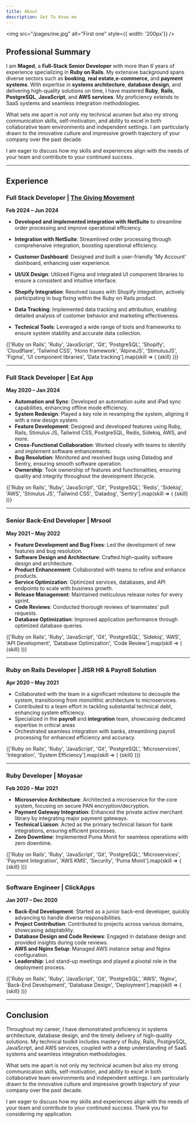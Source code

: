 ```yaml
---
title: About
description: Get To Know me
---
```


<img src="/pages/me.jpg" alt="First one" style={{ width: '200px'}} />


## Professional Summary
I am **Maged**, a **Full-Stack Senior Developer** with more than *6* years of experience specializing in **Ruby on Rails**. 
My extensive background spans diverse sectors such as **booking**, **real estate**,**e-commerce**, and **payment systems**. 
With expertise in **systems architecture**, **database design**, and delivering high-quality solutions on time, I have mastered **Ruby**, **Rails**, **PostgreSQL**, **JavaScript**, and **AWS services**. 
My proficiency extends to SaaS systems and seamless integration methodologies.

What sets me apart is not only my technical acumen but also my strong communication skills, self-motivation, and ability to excel in both collaborative team environments and independent settings. I am particularly drawn to the innovative culture and impressive growth trajectory of your company over the past decade.

I am eager to discuss how my skills and experiences align with the needs of your team and contribute to your continued success.

---

## Experience

### Full Stack Developer | [The Giving Movement](https://www.thegivingmovement.com)

**Feb 2024 – Jun 2024**


- **Developed and implemented integration with NetSuite** to streamline order processing and improve operational efficiency.


- **Integration with NetSuite**: Streamlined order processing through comprehensive integration, boosting operational efficiency.
- **Customer Dashboard**: Designed and built a user-friendly 'My Account' dashboard, enhancing user experience.
- **UI/UX Design**: Utilized Figma and integrated UI component libraries to ensure a consistent and intuitive interface.
- **Shopify Integration**: Resolved issues with Shopify integration, actively participating in bug fixing within the Ruby on Rails product.
- **Data Tracking**: Implemented data tracking and attribution, enabling detailed analysis of customer behavior and marketing effectiveness.
- **Technical Tools**: Leveraged a wide range of tools and frameworks to ensure system stability and accurate data collection.

<div style={{
  display: 'flex',
  flexWrap: 'wrap',
  gap: '0.5em',
  marginTop: '1em',
  marginBottom: '2em',
}}>
  {['Ruby on Rails', 'Ruby', 'JavaScript', 'Git', 'PostgreSQL', 'Shopify', 'Cloudflare', 'Tailwind CSS', 'Hono framework', 'AlpineJS', 'StimulusJS', 'Figma', 'UI component libraries', 'Data tracking'].map(skill => (
    <span key={skill} style={{
      display: 'inline-block',
      padding: '0.3em 0.6em',
      fontSize: '0.85em',
      fontWeight: 'bold',
      color: '#fff',
      backgroundColor: '#0070f3',
      borderRadius: '0.3em',
    }}>{skill}</span>
  ))}
</div>

---

### Full Stack Developer | Eat App

**May 2020 – Jan 2024**

- **Automation and Sync**: Developed an automation suite and iPad sync capabilities, enhancing offline mode efficiency.
- **System Redesign**: Played a key role in revamping the system, aligning it with a new design system.
- **Feature Development**: Designed and developed features using Ruby, Rails, Stimulus JS, Tailwind CSS, PostgreSQL, Redis, Sidekiq, AWS, and more.
- **Cross-Functional Collaboration**: Worked closely with teams to identify and implement software enhancements.
- **Bug Resolution**: Monitored and resolved bugs using Datadog and Sentry, ensuring smooth software operation.
- **Ownership**: Took ownership of features and functionalities, ensuring quality and integrity throughout the development lifecycle.

<div style={{
  display: 'flex',
  flexWrap: 'wrap',
  gap: '0.5em',
  marginTop: '1em',
  marginBottom: '2em',
}}>
  {['Ruby on Rails', 'Ruby', 'JavaScript', 'Git', 'PostgreSQL', 'Redis', 'Sidekiq', 'AWS', 'Stimulus JS', 'Tailwind CSS', 'Datadog', 'Sentry'].map(skill => (
    <span key={skill} style={{
      display: 'inline-block',
      padding: '0.3em 0.6em',
      fontSize: '0.85em',
      fontWeight: 'bold',
      color: '#fff',
      backgroundColor: '#0070f3',
      borderRadius: '0.3em',
    }}>{skill}</span>
  ))}
</div>

---

### Senior Back-End Developer | Mrsool

**May 2021 – May 2022**

- **Feature Development and Bug Fixes**: Led the development of new features and bug resolution.
- **Software Design and Architecture**: Crafted high-quality software design and architecture.
- **Product Enhancement**: Collaborated with teams to refine and enhance products.
- **Service Optimization**: Optimized services, databases, and API endpoints to scale with business growth.
- **Release Management**: Maintained meticulous release notes for every sprint.
- **Code Reviews**: Conducted thorough reviews of teammates' pull requests.
- **Database Optimization**: Improved application performance through optimized database queries.

<div style={{
  display: 'flex',
  flexWrap: 'wrap',
  gap: '0.5em',
  marginTop: '1em',
  marginBottom: '2em',
}}>
  {['Ruby on Rails', 'Ruby', 'JavaScript', 'Git', 'PostgreSQL', 'Sidekiq', 'AWS', 'API Development', 'Database Optimization', 'Code Review'].map(skill => (
    <span key={skill} style={{
      display: 'inline-block',
      padding: '0.3em 0.6em',
      fontSize: '0.85em',
      fontWeight: 'bold',
      color: '#fff',
      backgroundColor: '#0070f3',
      borderRadius: '0.3em',
    }}>{skill}</span>
  ))}
</div>

---

### Ruby on Rails Developer | JISR HR & Payroll Solution

**Apr 2020 – May 2021**

- Collaborated with the team in a significant milestone to decouple the system, transitioning from monolithic architecture to microservices.
- Contributed to a team effort in tackling substantial technical debt, enhancing system efficiency.
- Specialized in the **payroll** and **integration** team, showcasing dedicated expertise in critical areas
- Orchestrated seamless integration with banks, streamlining payroll processing for enhanced efficiency and accuracy.

<div style={{
  display: 'flex',
  flexWrap: 'wrap',
  gap: '0.5em',
  marginTop: '1em',
  marginBottom: '2em',
}}>
  {['Ruby on Rails', 'Ruby', 'JavaScript', 'Git', 'PostgreSQL', 'Microservices', 'Integration', 'System Efficiency'].map(skill => (
    <span key={skill} style={{
      display: 'inline-block',
      padding: '0.3em 0.6em',
      fontSize: '0.85em',
      fontWeight: 'bold',
      color: '#fff',
      backgroundColor: '#0070f3',
      borderRadius: '0.3em',
    }}>{skill}</span>
  ))}
</div>

---

### Ruby Developer | Moyasar

**Feb 2020 – Mar 2021**

- **Microservice Architecture**: Architected a microservice for the core system, focusing on secure PAN encryption/decryption.
- **Payment Gateway Integration**: Enhanced the private active merchant library by integrating major payment gateways.
- **Technical Liaison**: Acted as the primary technical liaison for bank integrations, ensuring efficient processes.
- **Zero Downtime**: Implemented Puma Monit for seamless operations with zero downtime.

<div style={{
  display: 'flex',
  flexWrap: 'wrap',
  gap: '0.5em',
  marginTop: '1em',
  marginBottom: '2em',
}}>
  {['Ruby on Rails', 'Ruby', 'JavaScript', 'Git', 'PostgreSQL', 'Microservices', 'Payment Integration', 'AWS KMS', 'Security', 'Puma Monit'].map(skill => (
    <span key={skill} style={{
      display: 'inline-block',
      padding: '0.3em 0.6em',
      fontSize: '0.85em',
      fontWeight: 'bold',
      color: '#fff',
      backgroundColor: '#0070f3',
      borderRadius: '0.3em',
    }}>{skill}</span>
  ))}
</div>

---

### Software Engineer | ClickApps

**Jan 2017 – Dec 2020**

- **Back-End Development**: Started as a junior back-end developer, quickly advancing to handle diverse responsibilities.
- **Project Contribution**: Contributed to projects across various domains, showcasing adaptability.
- **Database Design and Code Reviews**: Engaged in database design and provided insights during code reviews.
- **AWS and Nginx Setup**: Managed AWS instance setup and Nginx configuration.
- **Leadership**: Led stand-up meetings and played a pivotal role in the deployment process.

<div style={{
  display: 'flex',
  flexWrap: 'wrap',
  gap: '0.5em',
  marginTop: '1em',
  marginBottom: '2em',
}}>
  {['Ruby on Rails', 'Ruby', 'JavaScript', 'Git', 'PostgreSQL', 'AWS', 'Nginx', 'Back-End Development', 'Database Design', 'Deployment'].map(skill => (
    <span key={skill} style={{
      display: 'inline-block',
      padding: '0.3em 0.6em',
      fontSize: '0.85em',
      fontWeight: 'bold',
      color: '#fff',
      backgroundColor: '#0070f3',
      borderRadius: '0.3em',
    }}>{skill}</span>
  ))}
</div>

---

## Conclusion

Throughout my career, I have demonstrated proficiency in systems architecture, database design, and the timely delivery of high-quality solutions. My technical toolkit includes mastery of Ruby, Rails, PostgreSQL, JavaScript, and AWS services, coupled with a deep understanding of SaaS systems and seamless integration methodologies.

What sets me apart is not only my technical acumen but also my strong communication skills, self-motivation, and ability to excel in both collaborative team environments and independent settings. I am particularly drawn to the innovative culture and impressive growth trajectory of your company over the past decade.

I am eager to discuss how my skills and experiences align with the needs of your team and contribute to your continued success. Thank you for considering my application.
